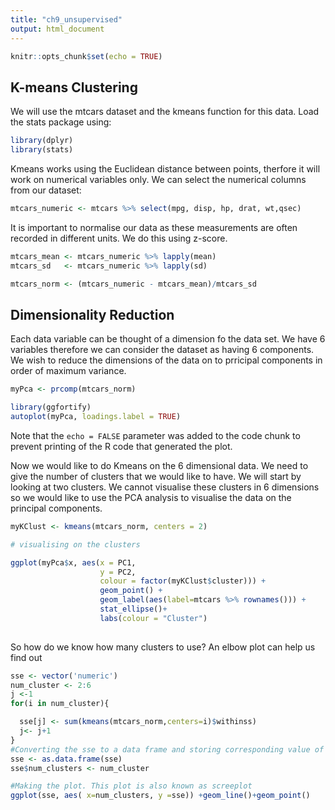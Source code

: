 ```yaml
---
title: "ch9_unsupervised"
output: html_document
---
```


```r
knitr::opts_chunk$set(echo = TRUE)
```

## K-means Clustering

We will use the mtcars dataset and the kmeans function for this data. Load the stats package using:

```r
library(dplyr)
library(stats)
```

Kmeans works using the Euclidean distance between points, therfore it will work on numerical variables only. We can select the numerical columns from our dataset:

```r

mtcars_numeric <- mtcars %>% select(mpg, disp, hp, drat, wt,qsec)

```

It is important to normalise our data as these measurements are often recorded in different units. We do this using z-score.

```r

mtcars_mean <- mtcars_numeric %>% lapply(mean)
mtcars_sd   <- mtcars_numeric %>% lapply(sd)

mtcars_norm <- (mtcars_numeric - mtcars_mean)/mtcars_sd

```

## Dimensionality Reduction

Each data variable can be thought of a dimension fo the data set. We have 6 variables therefore we can consider the dataset as having 6 components. We wish to reduce the dimensions of the data on to prricipal components in order of maximum variance.  
```r

myPca <- prcomp(mtcars_norm)

library(ggfortify)
autoplot(myPca, loadings.label = TRUE)
```

Note that the `echo = FALSE` parameter was added to the code chunk to prevent printing of the R code that generated the plot.

Now we would like to do Kmeans on the 6 dimensional data. We need to give the number of clusters that we would like to have. We will start by looking at two clusters. We cannot visualise these clusters in 6 dimensions so we would like to use the PCA analysis to visualise the data on the principal components. 

```r


myKClust <- kmeans(mtcars_norm, centers = 2)

# visualising on the clusters

ggplot(myPca$x, aes(x = PC1,
                    y = PC2,
                    colour = factor(myKClust$cluster))) +
                    geom_point() +
                    geom_label(aes(label=mtcars %>% rownames())) +
                    stat_ellipse()+
                    labs(colour = "Cluster")
        
```
So how do we know how many clusters to use? An elbow plot can help us find out

```r


sse <- vector('numeric')
num_cluster <- 2:6
j <-1
for(i in num_cluster){

  sse[j] <- sum(kmeans(mtcars_norm,centers=i)$withinss)
  j<- j+1
}
#Converting the sse to a data frame and storing corresponding value of k
sse <- as.data.frame(sse)
sse$num_clusters <- num_cluster

#Making the plot. This plot is also known as screeplot
ggplot(sse, aes( x=num_clusters, y =sse)) +geom_line()+geom_point()

```